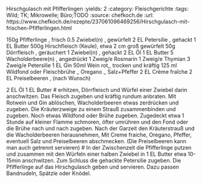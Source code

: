 Hirschgulasch mit Pfifferlingen
:yields: 2
:category: Fleischgerichte
:tags: Wild; TK; Mikrowelle; Büro;TODO
:source: chefkoch.de
:url: https://www.chefkoch.de/rezepte/237061096469256/Hirschgulasch-mit-frischen-Pfifferlingen.html

150g Pfifferlinge , frisch
0.5 Zwiebel(n) , gewürfelt
2 EL Petersilie , gehackt
1 EL Butter
500g Hirschfleisch (Keule), etwa 2 cm groß gewürfelt
50g Dörrfleisch , geräuchert
1 Zwiebel(n) , gehackt
2 EL Öl
1 EL Butter
5 Wacholderbeere(n) , angedrückt
1 Zweig/e Rosmarin
1 Zweig/e Thymian
3 Zweig/e Petersilie
1 EL Gin
50ml Wein rot,, trocken und kräftig
125 ml Wildfond oder Fleischbrühe
_ Oregano
_ Salz+Pfeffer
2 EL Crème fraîche
2 EL Preiselbeeren , (nach Wunsch)

2 EL Öl
1 EL Butter
# erhitzen, Dörrfleisch und Würfel einer Zwiebel darin anschwitzen. Das Fleisch zugeben und kräftig rundum anbraten. Mit Rotwein und Gin ablöschen, Wacholderbeeren etwas zerdrücken und zugeben. Die Kräuterzweige zu einem Strauß zusammenbinden und zugeben. Noch etwas Wildfond oder Brühe zugeben. Zugedeckt etwa 1 Stunde auf kleiner Flamme schmoren, öfter umrühren und den Fond oder die Brühe nach und nach zugeben.
  Nach der Garzeit den Kräuterstrauß und die Wacholderbeeren herausnehmen, Mit Creme fraiche, Oregano, Pfeffer, eventuell Salz und Preiselbeeren abschmecken. (Die Preiselbeeren kann man auch getrennt servieren)
# In der Zwischenzeit die Pfifferlinge putzen und zusammen mit den Würfeln einer halben Zwiebel in 1 EL Butter etwa 10-15min anschwitzen. Zum Schluss die gehackte Petersilie zugeben.
  Die Pfifferlinge auf das Hirschgulasch geben und servieren.
  Dazu passen Bandnudeln, Spätzle oder Knödel.
